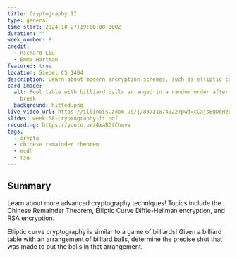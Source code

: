 ```yaml
---
title: Cryptography II
type: general
time_start: 2024-10-27T19:00:00.000Z
duration: ""
week_number: 8
credit:
  - Richard Liu
  - Emma Hartman
featured: true
location: Siebel CS 1404
description: Learn about modern encryption schemes, such as elliptic curve cryptography!
card_image:
  alt: Pool table with billiard balls arranged in a random order after a single
    break
  background: hitted.png
live_video_url: https://illinois.zoom.us/j/83731874022?pwd=cCajsEQDqHzB4z4v414JBll7X25yBT.1
slides: week-08-cryptography-ii.pdf
recording: https://youtu.be/4xaRGtChmvw
tags:
  - crypto
  - chinese remainder theorem
  - ecdh
  - rsa
---
```

## Summary

Learn about more advanced cryptography techniques! Topics include the Chinese Remainder Theorem, Elliptic Curve Diffie-Hellman encryption, and RSA encryption.


Elliptic curve cryptography is similar to a game of billiards! Given a billiard table with an arrangement of billiard balls, determine the precise shot that was made to put the balls in that arrangement.
